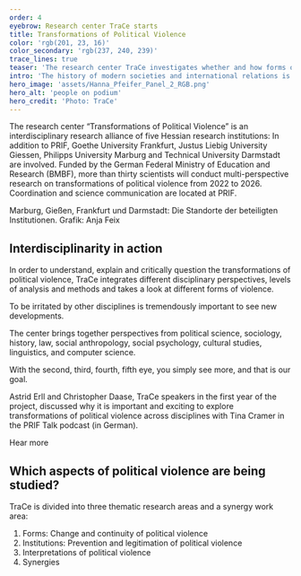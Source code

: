 ```yaml
---
order: 4
eyebrow: Research center TraCe starts
title: Transformations of Political Violence
color: 'rgb(201, 23, 16)'
color_secondary: 'rgb(237, 240, 239)'
trace_lines: true
teaser: 'The research center TraCe investigates whether and how forms of political violence change – for example, in the war between Russia and Ukraine.'
intro: 'The history of modern societies and international relations is usually told as a gradual renunciation of violence. However, there can be no question of an end to political violence. On the contrary, current trends point in the opposite direction: worldwide conflict has increased in intensity again; globalization and technological change make new forms of warlike and terrorist violence possible. These developments point to transformations that challenge existing norms and practices for containing political violence. The research center “Transformations of Political Violence” (TraCe) examines these developments with the aim of identifying the consequences for intra-societal and international peace and developing strategies to contain political violence under changing conditions.'
hero_image: 'assets/Hanna_Pfeifer_Panel_2_RGB.png'
hero_alt: 'people on podium'
hero_credit: 'Photo: TraCe'
---
```


<Callout eyebrow="Infobox" title="Who is TraCe?" expandable={false}>

The research center “Transformations of Political Violence” is an interdisciplinary research alliance of five Hessian research institutions: In addition to PRIF, Goethe University Frankfurt, Justus Liebig University Giessen, Philipps University Marburg and Technical University Darmstadt are involved. Funded by the German Federal Ministry of Education and Research (BMBF), more than thirty scientists will conduct multi-perspective research on transformations of political violence from 2022 to 2026. Coordination and science communication are located at PRIF.

</Callout>

<Person name="The partners" image="assets/hessenskizze_29062022.png" image_alt="map of Hesse showing Marburg, Gießen, Frankfurt and Darmstadt" >

Marburg, Gießen, Frankfurt und Darmstadt: Die Standorte der beteiligten Institutionen. Grafik: Anja Feix

</Person>

## Interdisciplinarity in action 

In order to understand, explain and critically question the transformations of political violence, TraCe integrates different disciplinary perspectives, levels of analysis and methods and takes a look at different forms of violence.

<Quote cite="Christopher Daase, PRIF Talk, 23.03.2023">

To be irritated by other disciplines is tremendously important to see new developments.

</Quote>

The center brings together perspectives from political science, sociology, history, law, social anthropology, social psychology, cultural studies, linguistics, and computer science. 

<Quote cite="Astrid Erll, PRIF TALK, 23.03.2023">

With the second, third, fourth, fifth eye, you simply see more, and that is our goal.

</Quote>

Astrid Erll and Christopher Daase, TraCe speakers in the first year of the project, discussed why it is important and exciting to explore transformations of political violence across disciplines with Tina Cramer in the PRIF Talk podcast (in German).

<CallToAction url="https://blog.prif.org/2023/03/23/podcast-006-die-transformation-politischer-gewalt/">

Hear more

</CallToAction>

## Which aspects of political violence are being studied?

TraCe is divided into three thematic research areas and a synergy work area:

1. Forms: Change and continuity of political violence
2. Institutions: Prevention and legitimation of political violence
3. Interpretations of political violence
4. Synergies


